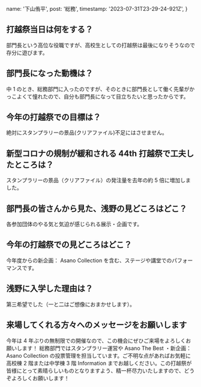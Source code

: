   name: '下山侑平',
  post: '総務',
  timestamp: '2023-07-31T23-29-24-921Z',
}

## 打越祭当日は何をする？

部門長という高位な役職ですが、高校生としての打越祭は最後になりそうなので存分に遊びます。

## 部門長になった動機は？

中 1 のとき、総務部門に入ったのですが、そのときに部門長として働く先輩がかっこよくて憧れたので、自分も部門長になって目立ちたいと思ったからです。

## 今年の打越祭での目標は？

絶対にスタンプラリーの景品(クリアファイル)不足にはさせません。

## 新型コロナの規制が緩和される 44th 打越祭で工夫したところは？

スタンプラリーの景品（クリアファイル）の発注量を去年の約 5 倍に増加しました。

## 部門長の皆さんから見た、浅野の見どころはどこ？

各参加団体のやる気と気迫が感じられる展示・企画です。

## 今年の打越祭での見どころはどこ？

今年度からの新企画： Asano Collection を含む、ステージや講堂でのパフォーマンスです。

## 浅野に入学した理由は？

第三希望でした（一と二はご想像におまかせします）。

## 来場してくれる方々へのメッセージをお願いします

今年は 4 年ぶりの無制限での開催なので、この機会にぜひご来場をよろしくお願いします！
総務部門ではスタンプラリー運営や Asano The Best ・新企画： Asano Collection の投票管理を担当しています。ご不明な点があればお気軽に高校棟 2 階または中学棟 3 階 Information までお越しください。この打越祭が皆様にとって素晴らしいものとなりますよう、精一杯尽力いたしますので、どうぞよろしくお願いします！
